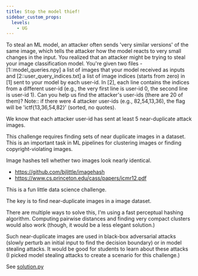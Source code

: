 ---
title: Stop the model thief!
sidebar_custom_props:
  levels:
    - UG
---


To steal an ML model, an attacker often sends 'very similar versions' of the same image, which tells the attacker how the model reacts to very small changes in the input. You realized that an attacker might be trying to steal your image classification model. You're given two files - [1::model_queries.npy] a list of images that your model received as inputs and [2::user_query_indices.txt] a list of image indices (starts from zero) in [1] sent to your model by each user-id. In [2], each line contains the indices from a different user-id (e.g., the very first line is user-id 0, the second line is user-id 1). Can you help us find the attacker's user-ids (there are 20 of them)? Note:: if there were 4 attacker user-ids (e.g., 82,54,13,36), the flag will be 'ictf{13,36,54,82}' (sorted, no quotes).

We know that each attacker user-id has sent at least 5 near-duplicate attack images.

<Spoilers type="resources">

This challenge requires finding sets of near duplicate images in a dataset. This is an important task in ML pipelines for clustering images or finding copyright-violating images.

Image hashes tell whether two images look nearly identical.

- https://github.com/bjlittle/imagehash
- https://www.cs.princeton.edu/cass/papers/icmr12.pdf

</Spoilers>

<Spoilers type="writeup">

This is a fun little data science challenge.

The key is to find near-duplicate images in a image dataset.

There are multiple ways to solve this, I'm using a fast perceptual hashing algorithm. Computing pairwise distances and finding very compact clusters would also work (though, it would be a less elegant solution.)

Such near-duplicate images are used in black-box adversarial attacks (slowly perturb an initial input to find the decision boundary) or in model stealing attacks. It would be good for students to learn about these attacks (I picked model stealing attacks to create a scenario for this challenge.)

See [solution.py](solution.py)

</Spoilers>
